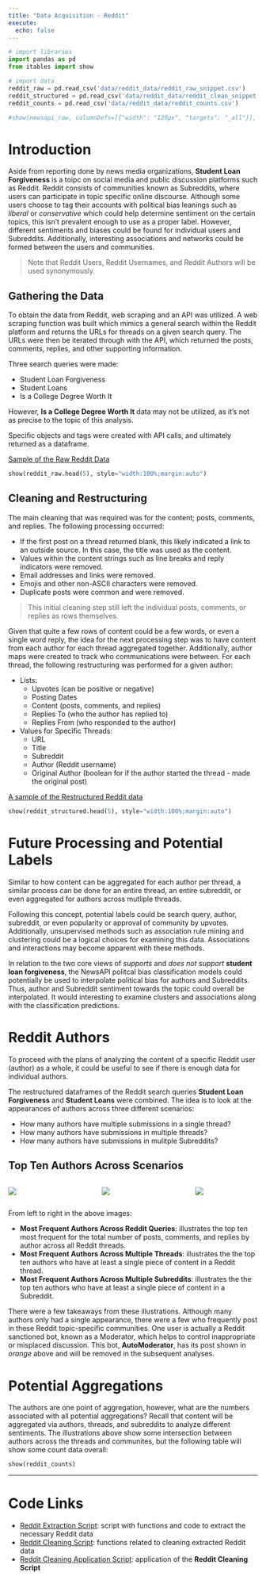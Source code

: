 ```yaml
---
title: "Data Acquisition - Reddit"
execute:
  echo: false
---
```


```python
# import libraries
import pandas as pd
from itables import show

# import data
reddit_raw = pd.read_csv('data/reddit_data/reddit_raw_snippet.csv')
reddit_structured = pd.read_csv('data/reddit_data/reddit_clean_snippet.csv')
reddit_counts = pd.read_csv('data/reddit_data/reddit_counts.csv')

#show(newsapi_raw, columnDefs=[{"width": "120px", "targets": "_all"}], autoWidth=False, classes="display")
```

# Introduction

Aside from reporting done by news media organizations, **Student Loan Forgiveness** is a toipc on social media and public discussion platforms such as Reddit. Reddit consists of communities known as Subreddits, where users can participate in topic specific online discourse. Although some users choose to tag their accounts with political bias leanings such as *liberal* or *conservative* which could help determine sentiment on the certain topics, this isn't prevalent enough to use as a proper label. However, different sentiments and biases could be found for individual users and Subreddits. Additionally, interesting associations and networks could be formed between the users and communities.

> Note that Reddit Users, Reddit Usernames, and Reddit Authors will be used synonymously.

## Gathering the Data

To obtain the data from Reddit, web scraping and an API was utilized. A web scraping function was built which mimics a general search within the Reddit platform and returns the URLs for threads on a given search query. The URLs were then be iterated through with the API, which returned the posts, comments, replies, and other supporting information.

Three search queries were made:

- Student Loan Forgiveness
- Student Loans
- Is a College Degree Worth It

However, **Is a College Degree Worth It** data may not be utilized, as it's not as precise to the topic of this analysis.

Specific objects and tags were created with API calls, and ultimately returned as a dataframe.

[Sample of the Raw Reddit Data](https://github.com/Student-Loan-Forgiveness/Student-Loan-Forgiveness/blob/main/data/reddit_data/reddit_raw_snippet.csv)

```python
show(reddit_raw.head(5), style="width:100%;margin:auto")
```

## Cleaning and Restructuring

The main cleaning that was required was for the content; posts, comments, and replies. The following processing occurred:

- If the first post on a thread returned blank, this likely indicated a link to an outside source. In this case, the title was used as the content.
- Values within the content strings such as line breaks and reply indicators were removed.
- Email addresses and links were removed.
- Emojis and other non-ASCII characters were removed.
- Duplicate posts were common and were removed.

> This initial cleaning step still left the individual posts, comments, or replies as rows themselves.

Given that quite a few rows of content could be a few words, or even a single word reply, the idea for the next processing step was to have content from each author for each thread aggregated together. Additionally, author maps were created to track who communications were between. For each thread, the following restructuring was performed for a given author:

- Lists:
  - Upvotes (can be positive or negative)
  - Posting Dates
  - Content (posts, comments, and replies)
  - Replies To (who the author has replied to)
  - Replies From (who responded to the author)
- Values for Specific Threads:
  - URL
  - Title
  - Subreddit
  - Author (Reddit username)
  - Original Author (boolean for if the author started the thread - made the original post)

[A sample of the Restructured Reddit data](https://github.com/Student-Loan-Forgiveness/Student-Loan-Forgiveness/blob/main/data/reddit_data/reddit_clean_snippet.csv)

```python
show(reddit_structured.head(5), style="width:100%;margin:auto")
```

# Future Processing and Potential Labels

Similar to how content can be aggregated for each author per thread, a similar process can be done for an entire thread, an entire subreddit, or even aggregated for authors across mutliple threads.

Following this concept, potential labels could be search query, author, subreddit, or even popularity or approval of community by upvotes. Additionally, unsupervised methods such as association rule mining and clustering could be a logical choices for examining this data. Associations and interactions may become apparent with these methods.

In relation to the two core views of *supports* and *does not support* **student loan forgiveness**, the NewsAPI politcal bias classification models could potentially be used to interpolate political bias for authors and Subreddits. Thus, author and Subreddit sentiment towards the topic could overall be interpolated. It would interesting to examine clusters and associations along with the classification predictions.

# Reddit Authors

To proceed with the plans of analyzing the content of a specific Reddit user (author) as a whole, it could be useful to see if there is enough data for individual authors.

The restructured dataframes of the Reddit search queries **Student Loan Forgiveness** and **Student Loans** were combined. The idea is to look at the appearances of authors across three different scenarios:

- How many authors have multiple submissions in a single thread?
- How many authors have submissions in multiple threads?
- How many authors have submissions in mulitple Subreddits?

## Top Ten Authors Across Scenarios

::: columns
::: {.column width=30%}

![](images/reddit/frequent_authors_overall.png)
:::

::: {.column width=5%}
:::

::: {.column width=30%}

![](images/reddit/frequent_authors_thread_appearances.png)
:::

::: {.column width=5%}
:::

::: {.column width=30%}

![](images/reddit/frequent_authors_subreddit_appearances.png)
:::
:::

From left to right in the above images:

- **Most Frequent Authors Across Reddit Queries**: illustrates the top ten most frequent for the total number of posts, comments, and replies by author across all Reddit threads.
- **Most Frequent Authors Across Multiple Threads**: illustrates the the top ten authors who have at least a single piece of content in a Reddit thread.
- **Most Frequent Authors Across Multiple Subreddits**: illustrates the the top ten authors who have at least a single piece of content in a Subreddit.

There were a few takeaways from these illustrations. Although many authors only had a single appearance, there were a few who frequently post in these Reddit topic-specific communities. One user is actually a Reddit sanctioned bot, known as a Moderator, which helps to control inappropriate or misplaced discussion. This bot, **AutoModerator**, has its post shown in *orange* above and will be removed in the subsequent analyses.

# Potential Aggregations

The authors are one point of aggregation, however, what are the numbers associated with all potential aggregations? Recall that content will be aggregated via authors, threads, and subreddits to analyze different sentiments. The illustrations above show some intersection between authors across the threads and communites, but the following table will show some count data overall:

```python
show(reddit_counts)
```

---

# Code Links

- [Reddit Extraction Script](https://github.com/Student-Loan-Forgiveness/Student-Loan-Forgiveness/blob/main/scripts/data_acquisition/reddit.py): script with functions and code to extract the necessary Reddit data
- [Reddit Cleaning Script](https://github.com/Student-Loan-Forgiveness/Student-Loan-Forgiveness/blob/main/scripts/data_acquisition/reddit.py): functions related to cleaning extracted Reddit data
- [Reddit Cleaning Application Script](https://github.com/Student-Loan-Forgiveness/Student-Loan-Forgiveness/blob/main/scripts/data_acquisition/reddit.py): application of the **Reddit Cleaning Script**
